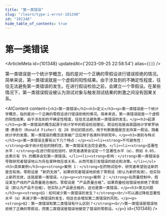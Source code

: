 ```yaml
---
title: "第一类错误"
slug: "/learn/type-i-error-101348"
id: "101348"
hide_table_of_contents: true
---
```



# 第一类错误

<ArticleMeta id={101348} updatedAt={'2023-09-25 22:58:54'} alias={`[]`} />
<div className='border-solid border-b border-t-0 my-4 border-[var(--ifm-color-gray-300)]' />

第一类错误是一个统计学概念，指的是对一个正确的零假设进行错误拒绝的情况。简单来说，第一类错误就是一个虚假的阳性结果。由于涉及到的不确定性程度，往往无法避免第一类错误的发生。在进行假设检验之前，会建立一个零假设。在某些情况下，第一类错误假设被认为测试对象与触发测试结果的刺激之间没有因果关系。

<AIContent content={`<h2>第一类错误</h2><h3>定义</h3><p>第一类错误是一个统计学概念，指的是对一个正确的零假设进行错误拒绝的情况。简单来说，第一类错误就是一个虚假的阳性结果。由于涉及到的不确定性程度，往往无法避免第一类错误的发生。</p><h3>起源</h3><p>第一类错误的概念起源于统计学中的假设检验理论。假设检验是由英国统计学家罗纳德·费舍尔（Ronald Fisher）在 20 世纪初提出的，用于判断数据是否支持某一假设。随着统计学的发展，第一类错误的概念逐渐被广泛应用于各类科学研究中。</p><h3>类别与特点</h3><p>第一类错误主要有以下几个特点：</p><ul><li><strong>不可避免性：</strong>由于统计检验的随机性，第一类错误无法完全避免。</li><li><strong>显著性水平：</strong>在进行假设检验时，研究者通常会设定一个显著性水平（α），例如 0.05，这表示有 5% 的概率会犯第一类错误。</li><li><strong>影响：</strong>第一类错误会导致研究者错误地认为存在某种效应或关系，从而可能引发错误的结论和决策。</li></ul><h3>具体案例</h3><p><strong>案例 1：</strong>在药物试验中，研究者希望验证新药是否有效。零假设是 “新药无效”。如果研究者错误地拒绝了零假设（即认为新药有效），但实际上新药无效，这就是第一类错误。</p><p><strong>案例 2：</strong>在质量控制中，假设某生产线的产品质量是合格的。零假设是 “产品质量合格”。如果质量检验错误地拒绝了零假设（即认为产品不合格），但实际上产品是合格的，这也是第一类错误。</p><h3>常见问题</h3><p><strong>Q1：如何减少第一类错误的发生？</strong><br/>可以通过降低显著性水平（α）来减少第一类错误的发生，但这也会增加第二类错误的风险。</p><p><strong>Q2：第一类错误和第二类错误有什么区别？</strong><br/>第一类错误是错误地拒绝了正确的零假设，而第二类错误是错误地接受了错误的零假设。</p>`} id={101348} />
